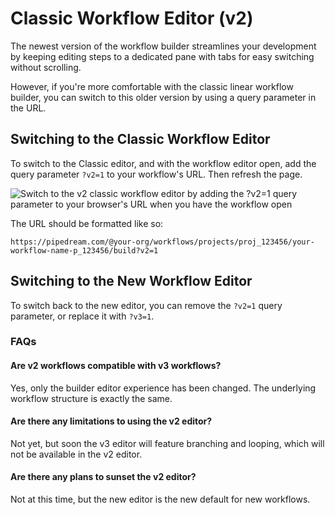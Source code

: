 # Classic Workflow Editor (v2)

The newest version of the workflow builder streamlines your development by keeping editing steps to a dedicated pane with tabs for easy switching without scrolling.

However, if you're more comfortable with the classic linear workflow builder, you can switch to this older version by using a query parameter in the URL.

## Switching to the Classic Workflow Editor

To switch to the Classic editor, and with the workflow editor open, add the query parameter `?v2=1` to your workflow's URL. Then refresh the page.

![Switch to the v2 classic workflow editor by adding the ?v2=1 query parameter to your browser's URL when you have the workflow open](./images/v2-editor-query-param.png)

The URL should be formatted like so:

```
https://pipedream.com/@your-org/workflows/projects/proj_123456/your-workflow-name-p_123456/build?v2=1
```

## Switching to the New Workflow Editor

To switch back to the new editor, you can remove the `?v2=1` query parameter, or replace it with `?v3=1`.

### FAQs

#### Are v2 workflows compatible with v3 workflows?

Yes, only the builder editor experience has been changed. The underlying workflow structure is exactly the same.

#### Are there any limitations to using the v2 editor?

Not yet, but soon the v3 editor will feature branching and looping, which will not be available in the v2 editor.

#### Are there any plans to sunset the v2 editor?

Not at this time, but the new editor is the new default for new workflows.
